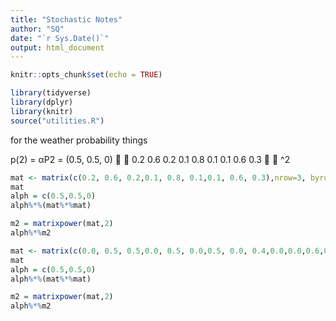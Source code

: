 ```yaml
---
title: "Stochastic Notes"
author: "SQ"
date: "`r Sys.Date()`"
output: html_document
---
```


```r
knitr::opts_chunk$set(echo = TRUE)
```


```r
library(tidyverse)
library(dplyr)
library(knitr)
source("utilities.R")

```
for the weather probability things

p(2) = αP2 = (0.5, 0.5, 0)


0.2 0.6 0.2
0.1 0.8 0.1
0.1 0.6 0.3


^2



```r
mat <- matrix(c(0.2, 0.6, 0.2,0.1, 0.8, 0.1,0.1, 0.6, 0.3),nrow=3, byrow=T) # REMEMBER TO ^2 IT!!!!!
mat
alph = c(0.5,0.5,0)
alph%*%(mat%*%mat)

m2 = matrixpower(mat,2)
alph%*%m2
```
```r
mat <- matrix(c(0.0, 0.5, 0.5,0.0, 0.5, 0.0,0.5, 0.0, 0.4,0.0,0.0,0.6,0.0,0.2,0.6,0.2),nrow=4, byrow=T) # REMEMBER TO ^2 IT!!!!!
mat
alph = c(0.5,0.5,0)
alph%*%(mat%*%mat)

m2 = matrixpower(mat,2)
alph%*%m2
```








